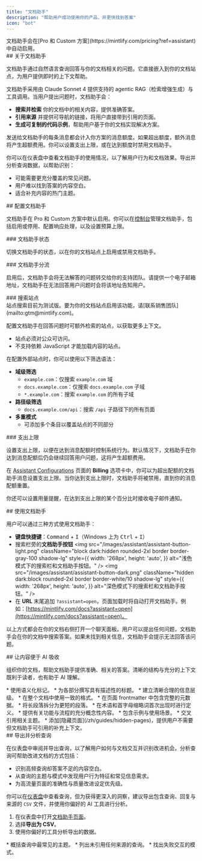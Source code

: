 ```yaml
---
title: "文档助手"
description: "帮助用户成功使用你的产品，并更快找到答案"
icon: "bot"
---
```


<Info>
  文档助手会在[Pro 和 Custom 方案](https://mintlify.com/pricing?ref=assistant)中自动启用。
</Info>

<div id="about-the-assistant">
  ## 关于文档助手
</div>

文档助手通过自然语言查询回答与你的文档相关的问题。它直接嵌入到你的文档站点，为用户提供即时的上下文帮助。

文档助手采用由 Claude Sonnet 4 提供支持的 agentic RAG（检索增强生成）与工具调用。当用户提出问题时，文档助手会：

* **搜索并检索** 你的文档中的相关内容，提供准确答案。
* **引用来源** 并提供可导航的链接，将用户直接带到引用的页面。
* **生成可复制的代码示例**，帮助用户基于你的文档实现解决方案。

发送给文档助手的每条消息都会计入你方案的消息额度。如果超出额度，额外消息将产生超额费用。你可以设置支出上限，或在达到额度时禁用文档助手。

你可以在仪表盘中查看文档助手的使用情况，以了解用户行为和文档效果。导出并分析查询数据，以帮助识别：

* 可能需要更充分覆盖的常见问题。
* 用户难以找到答案的内容空白。
* 适合补充内容的热门主题。

<div id="configuring-the-assistant">
  ## 配置文档助手
</div>

文档助手在 Pro 和 Custom 方案中默认启用。你可以在[控制台](https://dashboard.mintlify.com/products/assistant/settings)管理文档助手，包括启用或停用、配置响应处理，以及设置预算上限。

<div id="assistant-status">
  ### 文档助手状态
</div>

切换文档助手的状态，以在你的文档站点上启用或禁用文档助手。

<div id="assistant-deflection">
  ### 文档助手分流
</div>

启用后，文档助手会将无法解答的问题转交给你的支持团队。请提供一个电子邮箱地址，文档助手在无法回答用户问题时会将该地址告知用户。

<div id="search-sites">
  ### 搜索站点
</div>

<Note>
  站点搜索目前为测试版。要为你的文档站点启用该功能，请[联系销售团队](mailto:gtm@mintlify.com)。
</Note>

配置文档助手在回答问题时可额外检索的站点，以获取更多上下文。

* 站点必须对公众可访问。
* 不支持依赖 JavaScript 才能加载内容的站点。

在配置外部站点时，你可以使用以下筛选语法：

* **域级筛选**
  * `example.com`：仅搜索 `example.com` 域
  * `docs.example.com`：仅搜索 `docs.example.com` 子域
  * `*.example.com`：搜索 `example.com` 的所有子域
* **路径级筛选**
  * `docs.example.com/api`：搜索 `/api` 子路径下的所有页面
* **多重模式**
  * 可添加多个条目以覆盖站点的不同部分

<div id="spend-limit">
  ### 支出上限
</div>

设置支出上限，以便在达到消息配额时控制系统行为。默认情况下，文档助手在你达到消息配额后仍会继续回答用户问题，这将产生超额费用。

在 [Assistant Configurations](https://dashboard.mintlify.com/products/assistant/settings) 页面的 **Billing** 选项卡中，你可以为超出配额的文档助手消息设置支出上限。当你达到支出上限时，文档助手将被禁用，直到你的消息配额重置。

你还可以设置用量提醒，在达到支出上限的某个百分比时接收电子邮件通知。

<div id="using-the-assistant">
  ## 使用文档助手
</div>

用户可以通过三种方式使用文档助手：

* **键盘快捷键**：<kbd>Command</kbd> + <kbd>I</kbd>（Windows 上为 <kbd>Ctrl</kbd> + <kbd>I</kbd>）
* 搜索栏旁的**文档助手按钮**
  <img
    src="/images/assistant/assistant-button-light.png"
    className="block dark:hidden rounded-2xl border border-gray-100 shadow-lg"
    style={{
    width: '268px',
    height: 'auto',
  }}
    alt="浅色模式下的搜索栏和文档助手按钮。"
  />
  <img
    src="/images/assistant/assistant-button-dark.png"
    className="hidden dark:block rounded-2xl border border-white/10 shadow-lg"
    style={{
    width: '268px',
    height: 'auto',
  }}
    alt="深色模式下的搜索栏和文档助手按钮。"
  />
* 在 **URL** 末尾追加 `?assistant=open`，页面加载时将自动打开文档助手。例如：[https://mintlify.com/docs?assistant=open](https://mintlify.com/docs?assistant=open)。

以上方式都会在你的文档右侧打开一个聊天面板。用户可以提出任何问题，文档助手会在你的文档中搜索答案。如果未找到相关信息，文档助手会提示无法回答该问题。

<div id="making-content-ai-ingestible">
  ## 让内容便于 AI 吸收
</div>

组织你的文档，帮助文档助手提供准确、相关的答案。清晰的结构与充分的上下文既利于读者，也有助于 AI 理解。

<Card title="结构与组织">
  * 使用语义化标记。
  * 为各部分撰写具有描述性的标题。
  * 建立清晰合理的信息层级。
  * 在整个文档中使用一致的格式。
  * 在页面 frontmatter 中包含完整的元数据。
  * 将长段落拆分为更短的段落。
</Card>

<Card title="上下文">
  * 在术语和首字母缩略词首次出现时进行定义。
  * 提供有关功能与流程的充分概念性内容。
  * 包含示例与使用场景。
  * 交叉引用相关主题。
  * 添加[隐藏页面](/zh/guides/hidden-pages)，提供用户不需要但文档助手可引用的补充上下文。
</Card>

<div id="exporting-and-analyzing-queries">
  ## 导出并分析查询
</div>

在仪表盘中审阅并导出查询，以了解用户如何与文档交互并识别改进机会。分析查询可帮助改进文档的方式包括：

* 识别高频查询却答案不足的内容空白。
* 从查询的主题与模式中发现用户行为特征和常见信息需求。
* 为高流量页面的准确性与质量改进设定优先级。

你可以在[仪表盘](https://dashboard.mintlify.com/products/assistant)中查看查询，但为获得更深入的洞察，建议导出包含查询、回复与来源的 `CSV` 文件，并使用你偏好的 AI 工具进行分析。

1. 在仪表盘中打开[文档助手页面](https://dashboard.mintlify.com/products/assistant)。
2. 选择**导出为 CSV**。
3. 使用你偏好的工具分析导出的数据。

<Card title="示例分析提示">
  * 概括查询中最常见的主题。
  * 列出未引用任何来源的查询。
  * 找出失败交互的模式。
</Card>